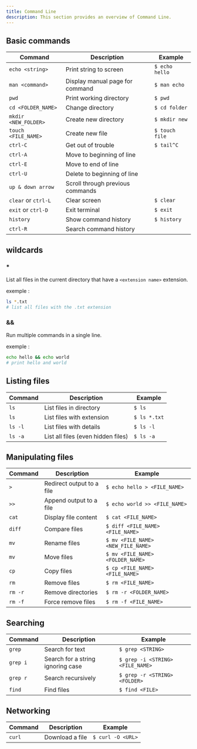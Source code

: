 ```yaml
---
title: Command Line
description: This section provides an overview of Command Line.
---
```


## Basic commands

| Command              | Description                      | Example        |
| -------------------- | -------------------------------- | -------------- |
| `echo <string>`      | Print string to screen           | `$ echo hello` |
| `man <command>`      | Display manual page for command  | `$ man echo`   |
| `pwd`                | Print working directory          | `$ pwd`        |
| `cd <FOLDER_NAME>`   | Change directory                 | `$ cd folder`  |
| `mkdir <NEW_FOLDER>` | Create new directory             | `$ mkdir new`  |
| `touch <FILE_NAME>`  | Create new file                  | `$ touch file` |
| `ctrl-C`             | Get out of trouble               | `$ tail^C`     |
| `ctrl-A`             | Move to beginning of line        |                |
| `ctrl-E`             | Move to end of line              |                |
| `ctrl-U`             | Delete to beginning of line      |                |
| `up & down arrow`    | Scroll through previous commands |                |
| `clear` or `ctrl-L`  | Clear screen                     | `$ clear`      |
| `exit` or `ctrl-D`   | Exit terminal                    | `$ exit`       |
| `history`            | Show command history             | `$ history`    |
| `ctrl-R`             | Search command history           |                |

## wildcards

### \*

List all files in the current directory that have a `<extension name>` extension.

exemple :

```bash
ls *.txt
# list all files with the .txt extension
```

### &&

Run multiple commands in a single line.

exemple :

```bash
echo hello && echo world
# print hello and world
```

## Listing files

| Command | Description                        | Example      |
| ------- | ---------------------------------- | ------------ |
| `ls`    | List files in directory            | `$ ls`       |
| `ls`    | List files with extension          | `$ ls *.txt` |
| `ls -l` | List files with details            | `$ ls -l`    |
| `ls -a` | List all files (even hidden files) | `$ ls -a`    |

## Manipulating files

| Command | Description               | Example                            |
| ------- | ------------------------- | ---------------------------------- |
| `>`     | Redirect output to a file | `$ echo hello > <FILE_NAME>`       |
| `>>`    | Append output to a file   | `$ echo world >> <FILE_NAME>`      |
| `cat`   | Display file content      | `$ cat <FILE_NAME>`                |
| `diff`  | Compare files             | `$ diff <FILE_NAME> <FILE_NAME>`   |
| `mv`    | Rename files              | `$ mv <FILE_NAME> <NEW_FILE_NAME>` |
| `mv`    | Move files                | `$ mv <FILE_NAME> <FOLDER_NAME>`   |
| `cp`    | Copy files                | `$ cp <FILE_NAME> <FILE_NAME>`     |
| `rm`    | Remove files              | `$ rm <FILE_NAME>`                 |
| `rm -r` | Remove directories        | `$ rm -r <FOLDER_NAME>`            |
| `rm -f` | Force remove files        | `$ rm -f <FILE_NAME>`              |

## Searching

| Command  | Description                       | Example                          |
| -------- | --------------------------------- | -------------------------------- |
| `grep`   | Search for text                   | `$ grep <STRING>`                |
| `grep i` | Search for a string ignoring case | `$ grep -i <STRING> <FILE_NAME>` |
| `grep r` | Search recursively                | `$ grep -r <STRING> <FOLDER>`    |
| `find`   | Find files                        | `$ find <FILE>`                  |

## Networking

| Command | Description     | Example           |
| ------- | --------------- | ----------------- |
| `curl`  | Download a file | `$ curl -O <URL>` |
